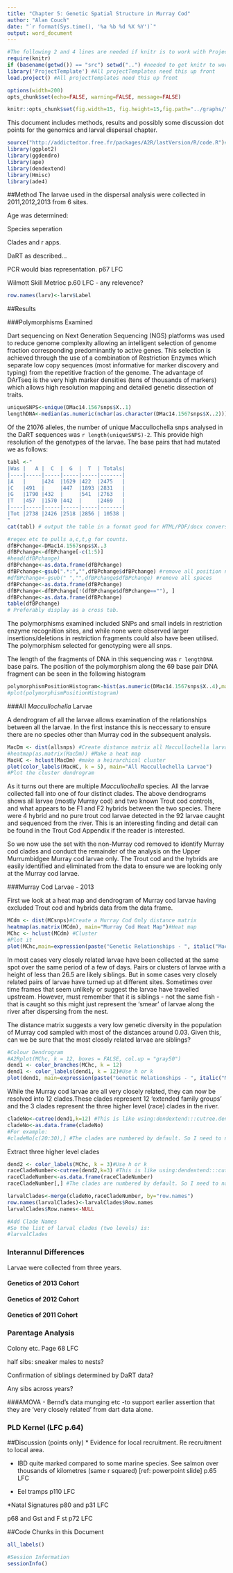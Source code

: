 ```yaml
---
title: "Chapter 5: Genetic Spatial Structure in Murray Cod"
author: "Alan Couch"
date: "`r format(Sys.time(), '%a %b %d %X %Y')`"
output: word_document
---
```


```r
#The following 2 and 4 lines are needed if knitr is to work with ProjectTemplate.
require(knitr)
if (basename(getwd()) == "src") setwd("..") #needed to get knitr to work with project template
library('ProjectTemplate') #All projectTemplates need this up front
load.project() #All projectTemplates need this up front
```

```r
options(width=200)
opts_chunk$set(echo=FALSE, warning=FALSE, message=FALSE)

knitr::opts_chunk$set(fig.width=15, fig.height=15,fig.path="../graphs/") #Make Figures larger and save them
```
This document includes methods, results and possibly some discussion dot points for the genomics and larval dispersal chapter.  

```r
source("http://addictedtor.free.fr/packages/A2R/lastVersion/R/code.R")# load code of A2R function
library(ggplot2)
library(ggdendro)
library(ape)
library(dendextend)
library(Hmisc)
library(ade4)
```



##Method
 The larvae used in the dispersal analysis were collected in 2011,2012,2013 from 6 sites.
 
 Age was determined: 
 
 Species seperation
 
 Clades and r apps.
 
 DaRT as described...
 
 PCR would bias representation. p67 LFC
 
 Wilmott Skill Metrioc p.60 LFC - any relevence?
 
```r
row.names(larv)<-larv$Label
```

##Results

###Polymorphisms Examined

Dart sequencing on Next Generation Sequencing (NGS) platforms was used to reduce genome complexity allowing an intelligent selection of genome fraction corresponding predominantly to active genes. This selection is achieved through the use of a combination of Restriction Enzymes which separate low copy sequences (most informative for marker discovery and typing) from the repetitive fraction of the genome. The advantage of DArTseq is the very high marker densities (tens of thousands of markers) which allows high resolution mapping and detailed genetic dissection of traits. 

```r
uniqueSNPS<-unique(DMac14.1567snps$X..1)
lengthDNA<-median(as.numeric(nchar(as.character(DMac14.1567snps$X..2))))
```
Of the 21076 alleles, the number of unique Maccullochella snps analysed in the DaRT sequences was `r length(uniqueSNPS)-2`. This provide high resolution of the genotypes of the larvae. The base pairs that had mutated we as follows:

```r
tabl <-"
|Was |   A |  C  |  G  |  T  | Totals|
|----|-----|-----|-----|-----|-------|
|A   |     |424  |1629 |422  |2475   |
|C   |491  |     |447  |1893 |2831   |
|G   |1790 |432  |     |541  |2763   |
|T   |457  |1570 |442  |     |2469   |
|----|-----|-----|-----|-----|-------|
|Tot |2738 |2426 |2518 |2856 | 10538 |
"
cat(tabl) # output the table in a format good for HTML/PDF/docx conversion
```



```r
#regex etc to pulls a,c,t,g for counts.
dfBPchange<-DMac14.1567snps$X..3
dfBPchange<-dfBPchange[-c(1:5)]
#head(dfBPchange)
dfBPchange<-as.data.frame(dfBPchange)
dfBPchange<-gsub(".*:","",dfBPchange$dfBPchange) #remove all position numbers before the ':'
#dfBPchange<-gsub(" ","",dfBPchange$dfBPchange) #remove all spaces
dfBPchange<-as.data.frame(dfBPchange)
dfBPchange<-dfBPchange[!(dfBPchange$dfBPchange==""), ]
dfBPchange<-as.data.frame(dfBPchange)
table(dfBPchange)
# Preferably display as a cross tab.
```

The polymorphisms examined included SNPs and small indels in restriction enzyme recognition sites, and while none were observed larger insertions/deletions in restriction fragments could also have been utilised. The polymorphism selected for genotyping were all snps. 

The length of the fragments of DNA in this sequencing was `r lengthDNA` base pairs. The position of the polymorphism along the 69 base pair DNA fragment can be seen in the following histogram

```r
polymorphismPositionHistogram<-hist(as.numeric(DMac14.1567snps$X..4),main= "Histogram of SNP Position in 69 Base Pair Fragment", xlab="SNP Position on Fragment - BIN", breaks = 13, col = "lightblue", border = "pink") #a plot of the relative position of the polymorphism along the 69 base pair fragment of DNA.
#plot(polymorphismPositionHistogram)
```


###All *Maccullochella* Larvae

A dendrogram of all the larvae allows examination of the relationships between all the larvae. In the first instance this is neccessary to ensure there are no species other than Murray cod in the subsequent analysis.

```r

MacDm <- dist(allsnps) #Create distance matrix all Maccullochella larvae
#heatmap(as.matrix(MacDm)) #Make a heat map
MacHC <- hclust(MacDm) #make a heirarchical cluster
plot(color_labels(MacHC, k = 5), main="All Maccullochella Larvae") 
#Plot the cluster dendrogram
```

As it turns out there are multiple *Maccullochella* species. All the larvae collected fall into one of four distinct clades. The above dendrograms shows all larvae (mostly Murray cod) and two known Trout cod controls, and what appears to be F1 and F2 hybrids between the two species. There were 4 hybrid and no pure trout cod larvae detected in the 92 larvae caught and sequenced from the river. This is an interesting finding and detail can be found in the Trout Cod Appendix if the reader is interested.

So we now use the set with the non-Murray cod removed to identify Murray cod clades and conduct the remainder of the analysis on the Upper Murrumbidgee Murray cod larvae only.  The Trout cod and the hybrids are easily identified and eliminated from the data to ensure we are looking only at the Murray cod larvae.

###Murray Cod Larvae - 2013

First we look at a heat map and dendrogram of Murray cod larvae having excluded Trout cod and hybrids data from the data frame. 
```r
MCdm <- dist(MCsnps)#Create a Murray Cod Only distance matrix
heatmap(as.matrix(MCdm), main="Murray Cod Heat Map")#Heat map
MChc <- hclust(MCdm) #Cluster
#Plot it
plot(MChc,main=expression(paste("Genetic Relationships - ", italic("Maccullochella peelii"), " larvae 2013 cohort ")))
```

In most cases very closely related larvae have been collected at the same spot over the same period of a few of days. Pairs or clusters of larvae with a height of less than 26.5 are likely siblings. But in some cases very closely related pairs of larvae have turned up at different sites. Sometimes over time frames that seem unlikely or suggest the larvae have travelled upstream. However, must remember that it is siblings - not the same fish - that is caught so this might just represent the 'smear' of larvae along the river after dispersing from the nest.

The distance matrix suggests a very low genetic diversity in the population of Murray cod sampled with most of the distances around 0.03. Given this, can we be sure that the most closely related larvae are siblings? 

```r

#Colour Dendrogram
#A2Rplot(MChc, k = 12, boxes = FALSE, col.up = "gray50")
dend1 <- color_branches(MChc, k = 12)
dend1 <- color_labels(dend1, k = 12)#Use h or k
plot(dend1, main=expression(paste("Genetic Relationships - ", italic("Maccullochella peelii"), " larvae 2013 cohort ")))
```

While the Murray cod larvae are all very closely related, they can now be resolved into 12 clades.These clades represent 12 'extended family groups' and the 3 clades represent the three higher level (race) clades in the river.

```r
cladeNo<-cutree(dend1,k=12) #This is like using:dendextend:::cutree.dendrogram(dend1,h=70) h or k can be specified
cladeNo<-as.data.frame(cladeNo)
#For example:
#cladeNo[c(20:30),] #The clades are numbered by default. So I need to name them something sensible for subsequent analysis.
```

Extract three higher level clades
```r
dend2 <- color_labels(MChc, k = 3)#Use h or k
raceCladeNumber<-cutree(dend2,k=3) #This is like using:dendextend:::cutree.dendrogram(dend1,h=70) h or k can be specified
raceCladeNumber<-as.data.frame(raceCladeNumber)
raceCladeNumber[,] #The clades are numbered by default. So I need to name them something sensible for subsequent analysis.

larvalClades<-merge(cladeNo,raceCladeNumber, by="row.names")
row.names(larvalClades)<-larvalClades$Row.names
larvalClades$Row.names<-NULL

#Add Clade Names
#So the list of larval clades (two levels) is:
#larvalClades

```

### Interannul Differences
Larvae were collected from three years.

#### Genetics of 2013 Cohort

#### Genetics of 2012 Cohort

#### Genetics of 2011 Cohort

### Parentage Analysis
Colony etc. Page 68 LFC

half sibs: sneaker males to nests?

Confirmation of siblings determined by DaRT data?

Any sibs across years?

###AMOVA
- Bernd's data munging etc
-to support earlier assertion that they are 'very closely related' from dart data alone.

### PLD Kernel (LFC p.64)

##Discussion (points only)
* Evidence for local recruitment. Re recruitment to local area.

* IBD quite marked compared to some marine species. See salmon over thousands of kilometres (same r squared) [ref: powerpoint slide] p.65 LFC

* Eel tramps p110 LFC

*Natal Signatures p80 and p31 LFC

p68 and Gst and F st p72 LFC


##Code Chunks in this Document

```r
all_labels()

#Session Information
sessionInfo()

```